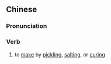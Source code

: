 ==Chinese==
{{zh-forms|s=腌制|t2=腌製}}

===Pronunciation===
{{zh-pron
|m=yānzhì
|c=jip3 zai3
|mn=qz,xm:ian-chè/zz:ian-chì
|cat=a
}}

===Verb===
{{zh-verb}}

# to [[make]] by [[pickling]], [[salting]], or [[curing]]
